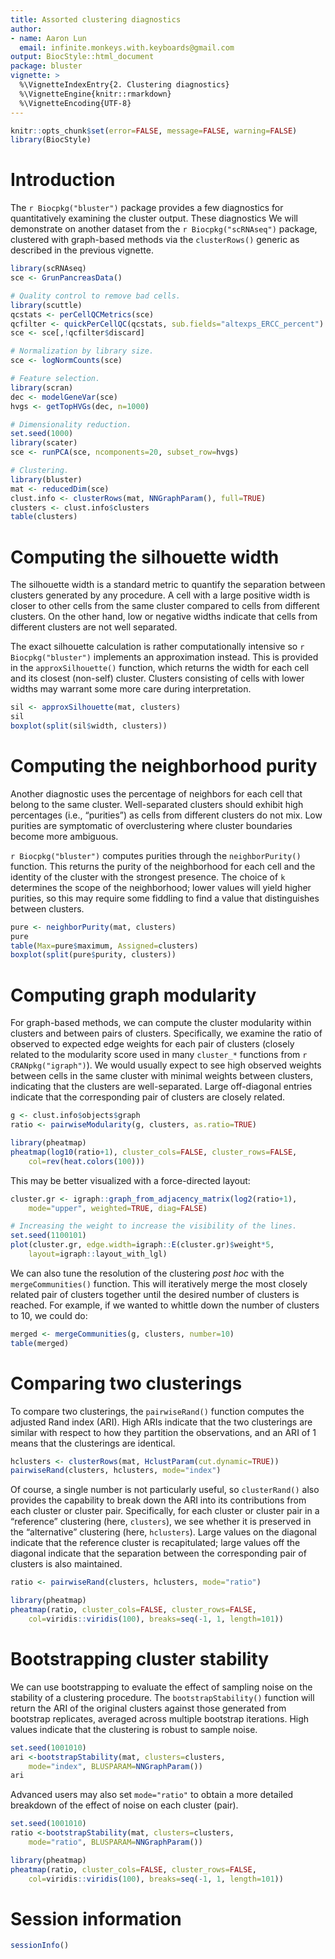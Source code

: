 ```yaml
---
title: Assorted clustering diagnostics
author: 
- name: Aaron Lun
  email: infinite.monkeys.with.keyboards@gmail.com
output: BiocStyle::html_document
package: bluster
vignette: >
  %\VignetteIndexEntry{2. Clustering diagnostics}
  %\VignetteEngine{knitr::rmarkdown}
  %\VignetteEncoding{UTF-8}    
---
```


```r
knitr::opts_chunk$set(error=FALSE, message=FALSE, warning=FALSE)
library(BiocStyle)
```

# Introduction 

The `r Biocpkg("bluster")` package provides a few diagnostics for quantitatively examining the cluster output.
These diagnostics 
We will demonstrate on another dataset from the `r Biocpkg("scRNAseq")` package,
clustered with graph-based methods via the `clusterRows()` generic as described in the previous vignette.

```r
library(scRNAseq)
sce <- GrunPancreasData()

# Quality control to remove bad cells.
library(scuttle)
qcstats <- perCellQCMetrics(sce)
qcfilter <- quickPerCellQC(qcstats, sub.fields="altexps_ERCC_percent")
sce <- sce[,!qcfilter$discard]

# Normalization by library size.
sce <- logNormCounts(sce)

# Feature selection.
library(scran)
dec <- modelGeneVar(sce)
hvgs <- getTopHVGs(dec, n=1000)

# Dimensionality reduction.
set.seed(1000)
library(scater)
sce <- runPCA(sce, ncomponents=20, subset_row=hvgs)

# Clustering.
library(bluster)
mat <- reducedDim(sce)
clust.info <- clusterRows(mat, NNGraphParam(), full=TRUE)
clusters <- clust.info$clusters
table(clusters)
```

# Computing the silhouette width

The silhouette width is a standard metric to quantify the separation between clusters generated by any procedure.
A cell with a large positive width is closer to other cells from the same cluster compared to cells from different clusters.
On the other hand, low or negative widths indicate that cells from different clusters are not well separated.

The exact silhouette calculation is rather computationally intensive so `r Biocpkg("bluster")` implements an approximation instead.
This is provided in the `approxSilhouette()` function, which returns the width for each cell and its closest (non-self) cluster.
Clusters consisting of cells with lower widths may warrant some more care during interpretation.

```r
sil <- approxSilhouette(mat, clusters)
sil
boxplot(split(sil$width, clusters))
```

# Computing the neighborhood purity

Another diagnostic uses the percentage of neighbors for each cell that belong to the same cluster.
Well-separated clusters should exhibit high percentages (i.e., "purities") as cells from different clusters do not mix.
Low purities are symptomatic of overclustering where cluster boundaries become more ambiguous.

`r Biocpkg("bluster")` computes purities through the `neighborPurity()` function.
This returns the purity of the neighborhood for each cell and the identity of the cluster with the strongest presence.
The choice of `k` determines the scope of the neighborhood; 
lower values will yield higher purities, so this may require some fiddling to find a value that distinguishes between clusters.

```r
pure <- neighborPurity(mat, clusters)
pure
table(Max=pure$maximum, Assigned=clusters)
boxplot(split(pure$purity, clusters))
```

# Computing graph modularity

For graph-based methods, we can compute the cluster modularity within clusters and between pairs of clusters.
Specifically, we examine the ratio of observed to expected edge weights for each pair of clusters (closely related to the modularity score used in many `cluster_*`  functions from `r CRANpkg("igraph")`).
We would usually expect to see high observed weights between cells in the same cluster with minimal weights between clusters, indicating that the clusters are well-separated.
Large off-diagonal entries indicate that the corresponding pair of clusters are closely related.

```r
g <- clust.info$objects$graph
ratio <- pairwiseModularity(g, clusters, as.ratio=TRUE)

library(pheatmap)
pheatmap(log10(ratio+1), cluster_cols=FALSE, cluster_rows=FALSE,
    col=rev(heat.colors(100)))
```

This may be better visualized with a force-directed layout: 

```r
cluster.gr <- igraph::graph_from_adjacency_matrix(log2(ratio+1), 
    mode="upper", weighted=TRUE, diag=FALSE)

# Increasing the weight to increase the visibility of the lines.
set.seed(1100101)
plot(cluster.gr, edge.width=igraph::E(cluster.gr)$weight*5,
    layout=igraph::layout_with_lgl)
```

We can also tune the resolution of the clustering _post hoc_ with the `mergeCommunities()` function.
This will iteratively merge the most closely related pair of clusters together until the desired number of clusters is reached.
For example, if we wanted to whittle down the number of clusters to 10, we could do:

```r
merged <- mergeCommunities(g, clusters, number=10)
table(merged)
```

# Comparing two clusterings

To compare two clusterings, the `pairwiseRand()` function computes the adjusted Rand index (ARI).
High ARIs indicate that the two clusterings are similar with respect to how they partition the observations,
and an ARI of 1 means that the clusterings are identical.

```r
hclusters <- clusterRows(mat, HclustParam(cut.dynamic=TRUE))
pairwiseRand(clusters, hclusters, mode="index")
```

Of course, a single number is not particularly useful, 
so `clusterRand()` also provides the capability to break down the ARI into its contributions from each cluster or cluster pair.
Specifically, for each cluster or cluster pair in a "reference" clustering (here, `clusters`),
we see whether it is preserved in the "alternative" clustering (here, `hclusters`).
Large values on the diagonal indicate that the reference cluster is recapitulated;
large values off the diagonal indicate that the separation between the corresponding pair of clusters is also maintained.

```r
ratio <- pairwiseRand(clusters, hclusters, mode="ratio")

library(pheatmap)
pheatmap(ratio, cluster_cols=FALSE, cluster_rows=FALSE,
    col=viridis::viridis(100), breaks=seq(-1, 1, length=101))
```

# Bootstrapping cluster stability

We can use bootstrapping to evaluate the effect of sampling noise on the stability of a clustering procedure.
The `bootstrapStability()` function will return the ARI of the original clusters against those generated from bootstrap replicates,
averaged across multiple bootstrap iterations.
High values indicate that the clustering is robust to sample noise.

```r
set.seed(1001010)
ari <-bootstrapStability(mat, clusters=clusters, 
    mode="index", BLUSPARAM=NNGraphParam())
ari
```

Advanced users may also set `mode="ratio"` to obtain a more detailed breakdown of the effect of noise on each cluster (pair).

```r
set.seed(1001010)
ratio <-bootstrapStability(mat, clusters=clusters,
    mode="ratio", BLUSPARAM=NNGraphParam())

library(pheatmap)
pheatmap(ratio, cluster_cols=FALSE, cluster_rows=FALSE,
    col=viridis::viridis(100), breaks=seq(-1, 1, length=101))
```

# Session information {-}

```r
sessionInfo()
```
